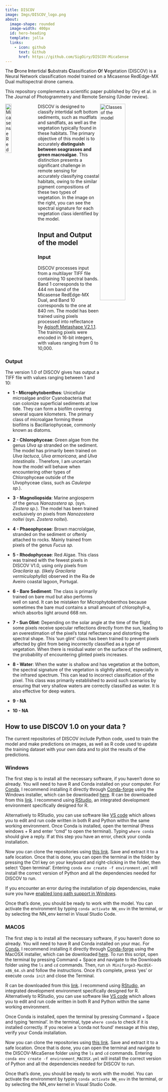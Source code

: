 ```yaml
---
title: DISCOV
image: Imgs/DISCOV_logo.png
about:
  image-shape: rounded
  image-width: 400px
  id: hero-heading
  template: jolla
  links:
    - icon: github
      text: Github
      href: https://github.com/SigOiry/DISCOV-MicaSense
---
```

:::{#hero-heading}

The  **D**rone **I**ntertidal **S**ubstrats **C**lassification **O**f **V**egetation (DISCOV) is a Neural Network classification model trained on a Micasense RedEdge-MX Dual multispectral drone camera.
:::


This repository complements a scientific paper published by Oiry et al. in The Journal of Photogrammetry and Remote Sensing (Under review).

<img src="Website/Imgs/Micasense_Dual_MX.png" align="left" width="20%" title="Micasense RedEdge-MX Dual">

<img src="Website/Imgs/Figure2.png" width="40%" align="right"
title="Classes of the model">

DISCOV is designed to classify intertidal soft bottom sediments, such as mudflats and sandflats, as well as the vegetation typically found in these habitats. The primary objective of this model is to accurately **distinguish between seagrasses and green macroalgae**. This distinction presents a significant challenge in remote sensing for accurately classifying coastal habitats, owing to the similar pigment compositions of these two types of vegetation. In the image on the right, you can see the spectral signature for each vegetation class identified by the model. 

## Input and Output of the model

### Input

DISCOV processes input from a multilayer TIFF file containing 10 spectral bands. Band 1 corresponds to the 444 nm band of the Micasense RedEdge-MX Dual, and Band 10 corresponds to the one at 840 nm. The model has been trained using pixels processed into reflectance by [Agisoft Metashape V2.1.1](https://www.agisoft.com). The training pixels were encoded in 16-bit integers, with values ranging from 0 to 10,000. 

### Output

The version 1.0 of DISCOV gives has output a TIFF file with values ranging between 1 and 10:

- **1 - Microphytobenthos**: Unicellular microalgae and/or Cyanobacteria that can colonize superficial sediments at low tide. They can form a biofilm covering several square kilometers. The primary class of microalgae forming these biofilms is Bacillariophyceae, commonly known as diatoms.

- **2 - Chlorophyceae**: Green algae from the genus *Ulva sp* stranded on the sediment. The model has primarily been trained on *Ulva lactuca*, *Ulva armoricana*, and *Ulva intestinalis* . Therefore, I am uncertain how the model will behave when encountering other types of Chlorophyceae outside of the Ulvophyceae class, such as  *Caulerpa sp.*). 

- **3 - Magnoliopsida**: Marine angiosperm of the genus *Nanozostera sp.* (syn. *Zostera sp.*). The model has been trained exclusively on pixels from *Nanozostera noltei* (syn. *Zostera noltei*). 

- **4 - Phaeophyceae**: Brown macrolalgae, stranded on the sediment or oftenly attached to rocks. Mainly trained from pixels of the genus *Fucus sp.*

- **5 - Rhodophyceae**: Red Algae. This class was trained with the fewest pixels in DISCOV V1.0, using only pixels from *Gracilaria sp.* (likely *Gracilaria vermiculophylla*) observed in the Ria de Aveiro coastal lagoon, Portugal.
- **6 - Bare Sediment**: The class is primarily trained on bare mud but also performs well on sand. It can be mistaken for Microphytobenthos because sometimes the bare mud contains a small amount of chlorophyll-a, which absorbs light around 668 nm.
- **7 - Sun Glint**: Depending on the solar angle at the time of the flight, some pixels receive specular reflections directly from the sun, leading to an overestimation of the pixel's total reflectance and distorting the spectral shape. This 'sun glint' class has been trained to prevent pixels affected by glint from being incorrectly classified as a type of vegetation. When there is residual water on the surface of the sediment, the probability of encountering glinted pixels increases.
- **8 - Water**: When the water is shallow and has vegetation at the bottom, the spectral signature of the vegetation is slightly altered, especially in the infrared spectrum. This can lead to incorrect classification of the pixel. This class was primarily established to avoid such scenarios by ensuring that very shallow waters are correctly classified as water. It is also effective for deep waters.
- **9 - NA**
- **10 - NA**

## How to use DISCOV 1.0 on your data ? 

The current repositories of DISCOV include Python code, used to train the model and make predictions on images, as well as R code used to update the training dataset with your own data and to plot the results of the predictions.

### Windows 

The first step is to install all the necessary software, if you haven't done so already. You will need to have R and Conda installed on your computer. 
For [Conda](https://docs.conda.io/en/latest/), I recommend installing it directly through [Conda-forge](https://github.com/conda-forge/miniforge?tab=readme-ov-file) using the Windows installer, which can be downloaded [here](https://github.com/conda-forge/miniforge/releases/latest/download/Miniforge3-Windows-x86_64.exe).
R can be downloaded from this [link](https://cran.r-project.org/mirrors.html). I recommend using [RStudio](https://posit.co/download/rstudio-desktop/), an integrated development environment specifically designed for R. 

Alternatively to RStudio, you can use software like  [VS code](https://code.visualstudio.com) which allows you to edit and run code written in both R and Python within the same working environment. Once Conda is installed, open the terminal (Press windows + R and enter "cmd" to open the terminal). Typing `where conda` should give a reply. If at this step you have an error, check your conda installation. 

Now you can clone the repositories using [this link](https://github.com/SigOiry/DISCOV-MicaSense/archive/refs/heads/main.zip). Save and extract it to a safe location. Once that is done, you can open the terminal in the folder by pressing the Ctrl key on your keyboard and right-clicking in the folder, then select 'Open terminal'. Entering `conda env create -f environment.yml` will install the correct version of Python and all the dependencies needed for DISCOV to run.

If you encounter an error during the installation of pip dependencies, make sure you have [enabled long path support in Windows](https://learn.microsoft.com/en-us/windows/win32/fileio/maximum-file-path-limitation?tabs=registry#enable-long-paths-in-windows-10-version-1607-and-later).

Once that’s done, you should be ready to work with the model. You can activate the environment by typing `conda activate NN_env` in the terminal, or by selecting the NN_env kernel in Visual Studio Code.

### MACOS

The first step is to install all the necessary software, if you haven't done so already. You will need to have R and Conda installed on your mac. 
For [Conda](https://docs.conda.io/en/latest/), I recommend installing it directly through [Conda-forge](https://github.com/conda-forge/miniforge?tab=readme-ov-file) using the MacOSX installer, which can be downloaded [here](https://github.com/conda-forge/miniforge/releases/latest/download/Miniforge3-MacOSX-x86_64.sh). 
To run this script, open the terminal by pressing Command + Space and navigate to the Downloads folder using the `ls` and `cd` commands. Then, run `sh Miniforge3-MacOSX-x86_64.sh` and follow the instructions. Once it's complete, press 'yes' or  execute `conda init` and close the Terminal.

R can be downloaded from this [link](https://cran.r-project.org/mirrors.html). I recommend using [RStudio](https://posit.co/download/rstudio-desktop/), an integrated development environment specifically designed for R. Alternatively to RStudio, you can use software like  [VS code](https://code.visualstudio.com) which allows you to edit and run code written in both R and Python within the same working environment.

Once Conda is installed, open the terminal by pressing Command + Space and typing 'terminal'. In the terminal, type `where conda` to check if it is installed correctly. If you receive a 'conda not found' message at this step, verify your Conda installation.

Now you can clone the repositories using [this link](https://github.com/SigOiry/DISCOV-MicaSense/archive/refs/heads/main.zip). Save and extract it to a safe location. Once that is done, you can open the terminal and navigate to the DISCOV-MicaSense folder using the `ls` and `cd` commands. Entering `conda env create -f environment_MACOSX.yml` will install the correct version of Python and all the dependencies needed for DISCOV to run.

Once that’s done, you should be ready to work with the model. You can activate the environment by typing `conda activate NN_env` in the terminal, or by selecting the NN_env kernel in Visual Studio Code.
